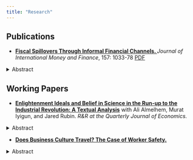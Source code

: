 ```yaml
---
title: "Research"
---
```


[//]: # Credit to Rimjhim Saxena and her website source code for collapsable abstracts. Seen at https://github.com/rimjhimsaxena/rimjhimsaxena.github.io 

## Publications

* [**Fiscal Spillovers Through Informal Financial Channels. **](https://doi.org/10.1016/j.jimonfin.2025.103378) *Journal of International Money and Finance*, 157: 1033-78 [PDF](images/Fiscal_Spillovers_through_Informal_Financial_Channels__Preprint_.pdf)

<details>

<summary>Abstract</summary>

*This paper examines fiscal policy spillovers through informal international financial channels, using the US stimulus checks as a positive, sudden, and direct fiscal shock. I utilize granular, transaction-level cryptocurrency data combined with an algorithm to probabilistically identify cross-border “crypto vehicle" transactions to construct bilateral cryptocurrency flows between countries. Using a difference-in-differences strategy, I compare cryptocurrency outflows between the US and other high-income countries and find a sharp but temporary increase in cryptocurrency outflows as a result of the direct stimulus. I quantify the fiscal spillover relative to expenditure and place an upper bound of 2.52% through this channel. This implies that fiscal spillovers through remittance channels are likely modest in size.*

</details>

## Working Papers

* [**Enlightenment Ideals and Belief in Science in the Run-up to the Industrial Revolution: A Textual Analysis**](https://papers.ssrn.com/sol3/papers.cfm?abstract_id=4668604) with Ali Almelhem, Murat Iyigun, and Jared Rubin. *R&R at the Quarterly Journal of Economics.*

<details>

<summary>Abstract</summary>

*We trace the evolution of the language of science, religion, and political economy in the centuries leading to the British Industrial Revolution. Using textual analysis of 264,443 works printed in England between 1500 and 1900, we test whether British culture manifested a belief in progress associated with science and industry. Our analysis yields three main findings. First, there was a separation in the languages of science and religion beginning in the mid-18th century. Second, volumes using language at the nexus of science and political economy became more progress-oriented during the Enlightenment. Third, volumes using industrial language-especially those at the science-political economy nexus-were more progress-oriented beginning in the 18th century.*

</details>

* [**Does Business Culture Travel? The Case of Worker Safety.**](https://papers.ssrn.com/sol3/papers.cfm?abstract_id=4815767)

<details>

<summary>Abstract</summary>

*This paper examines the effect of inward foreign direct investment (FDI) into the United States on workplace safety outcomes. I combine data on workplace injuries in the US with FDI flows by industry. Using panel regressions, I find evidence of two competing effects of FDI: one that increases competition in an industry, leading to worse workplace safety outcomes, and one that promotes positive spillovers between foreign-owned and domestic firms, improving workplace safety outcomes. I do not find any evidence that the effect of FDI on workplace safety depends on the source of FDI.*

</details>